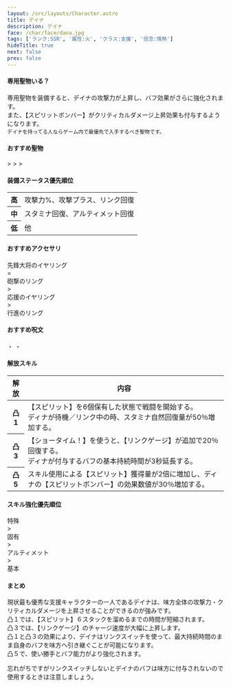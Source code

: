 ```yaml
---
layout: /src/layouts/Character.astro
title: デイナ
description: デイナ
face: /char/face/dana.jpg
tags: ['ランク:SSR', '属性:火', 'クラス:支援', '信念:情熱']
hideTitle: true
next: false
prev: false
---
```


#### 専用聖物いる？
専用聖物を装備すると、デイナの攻撃力が上昇し、バフ効果がさらに強化されます。<br/>
また、【スピリットボンバー】がクリティカルダメージ上昇効果も付与するようになります。<br/>
`デイナを持ってる人ならゲーム内で最優先で入手するべき聖物です。`

#### おすすめ聖物
<div className={'flex gap-2'}>
  <RelicIcon rank={'SSR'} name={'専用'}/>
  <span> > </span>
  <RelicIcon rank={'SR'} name={'青天の霹靂の聖画'}/>
  <span> > </span>
  <RelicIcon rank={'R'} name={'雷伝令のサンダル'}/>
  <span> > </span>
  <RelicIcon rank={'SR'} name={'ニコス二世の折り鶴'}/>
</div>

#### 装備ステータス優先順位
<table>
  <tbody>
  <tr>
    <th>高</th>
    <td>
      攻撃力%、攻撃プラス、リンク回復
    </td>
  </tr>
  <tr>
    <th>中</th>
    <td>
      スタミナ回復、アルティメット回復
    </td>
  </tr>
  <tr>
    <th>低</th>
    <td>
      他
    </td>
  </tr>
  </tbody>
</table>

#### おすすめアクセサリ
<div className={'flex gap-2'}>
  <div className="n-relic-chip">先鋒大将のイヤリング</div>
  <span> = </span>
  <div className="n-relic-chip">砲撃のリング</div>
  <span> > </span>
  <div className="n-relic-chip">応援のイヤリング</div>
  <span> > </span>
  <div className="n-relic-chip">行進のリング</div>
</div>

#### おすすめ呪文
<div className={'relative flex gap-2'}>
  <span className={'flex flex-row gap-2'}>
    <SpellIcon type="deer" count={2}/>
    <SpellIcon type="marksman" count={2}/>
  </span>
  <span> ・ </span>
  <span className={'flex flex-row gap-2'}>
    <SpellIcon type="knight" count={4}/>
  </span>
  <span> ・ </span>
  <span className={'flex flex-row gap-2'}>
    <SpellIcon type="deer" count={4}/>
  </span>
</div>

#### 解放スキル
<table>
  <thead>
  <tr>
    <th style={{minWidth: '50px'}}>解放</th>
    <th>内容</th>
  </tr>
  </thead>
  <tbody>
  <tr>
    <th>凸1</th>
    <td>
      【スピリット】を6個保有した状態で戦闘を開始する。<br/>
      ディナが待機／リンク中の時、スタミナ自然回復量が50％増加する。
    </td>
  </tr>
  <tr>
    <th>凸3</th>
    <td>
      【ショータイム！】を使うと、【リンクゲージ】が追加で20％回復する。<br/>
      ディナが付与するバフの基本持続時間が3秒延長する。
    </td>
  </tr>
  <tr>
    <th>凸5</th>
    <td>
      スキル使用による【スピリット】獲得量が2倍に増加し、ディナの【スピリットボンバー】の効果数値が30％増加する。
    </td>
  </tr>
  </tbody>
</table>

#### スキル強化優先順位
<div className={'flex gap-2'}>
  <div className="n-relic-chip">特殊</div>
  <span> > </span>
  <div className="n-relic-chip">固有</div>
  <span> > </span>
  <div className="n-relic-chip">アルティメット</div>
  <span> > </span>
  <div className="n-relic-chip">基本</div>
</div>

#### まとめ
現状最も優秀な支援キャラクターの一人であるデイナは、味方全体の攻撃力・クリティカルダメージを上昇させることができるのが強みです。<br/>
凸１では、【スピリット】６スタックを溜めるまでの時間が短縮されます。<br/>
凸３では、【リンクゲージ】のチャージ速度が大幅に上昇します。<br/>
凸１と凸３の効果により、デイナはリンクスイッチを使って、最大持続時間のまま自身のバフを味方へ引き継ぐことが可能になります。<br/>
凸５で、使い勝手とバフ能力がより強化されます。<br/>

忘れがちですがリンクスイッチしないとデイナのバフは味方に付与されないので使用するときは注意しましょう。